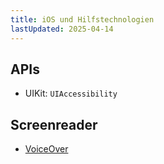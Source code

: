 ```yaml
---
title: iOS und Hilfstechnologien
lastUpdated: 2025-04-14
---
```


## APIs

- UIKit: `UIAccessibility`

## Screenreader

- [VoiceOver](https://support.apple.com/de-de/guide/iphone/iph3e2e415f/ios)
